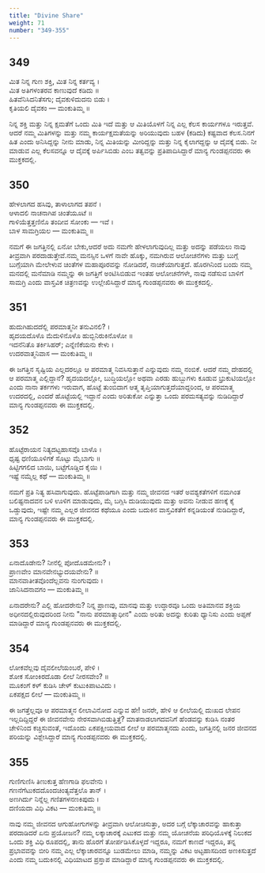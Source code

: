 ```yaml
---
title: "Divine Share"
weight: 71
number: "349-355"
---
```


## 349

ಮಿತ ನಿನ್ನ ಗುಣ ಶಕ್ತಿ, ಮಿತ ನಿನ್ನ ಕರ್ತವ್ಯ ।  
ಮಿತ ಅತಿಗಳಂತರವ ಕಾಣುವುದೆ ಕಡಿದು ॥  
ಹಿತವೆನಿಸಿದನಿತೆಸಗು; ದೈವಕುಳಿದುದನು ಬಿಡು ।  
ಕೃತಿಯಲಿ ದೈವಕಂ — ಮಂಕುತಿಮ್ಮ ॥

ನಿನ್ನ ಶಕ್ತಿ ಮತ್ತು ನಿನ್ನ ಕ್ಷಮತೆಗೆ ಒಂದು ಮಿತಿ ಇದೆ ಮತ್ತು ಆ ಮಿತಿಯೊಳಗೆ ನಿನ್ನ ಎಲ್ಲ ಕೆಲಸ ಕಾರ್ಯಗಳೂ ಇರುತ್ತವೆ. ಆದರೆ ನಮ್ಮ ಮಿತಿಗಳನ್ನು ಮತ್ತು ನಮ್ಮ ಕಾರ್ಯಕ್ಷಮತೆಯನ್ನು ಅರಿಯುವುದು ಬಹಳ (ಕಡಿದು) ಕಷ್ಟವಾದ ಕೆಲಸ.ನಿನಗೆ ಹಿತ ಎಂದು ಅನಿಸಿದ್ದನ್ನು ನೀನು ಮಾಡು, ನಿನ್ನ ಮಿತಿಯನ್ನು ಮೀರಿದ್ದನ್ನು ಮತ್ತು ನಿನ್ನ ಕೈಲಾಗದ್ದನ್ನು ಆ ದೈವಕ್ಕೆ ಬಿಡು. ನೀ ಮಾಡುವ ಎಲ್ಲ ಕೆಲಸವನ್ನೂ ಆ ದೈವಕ್ಕೆ ಅರ್ಪಿಸಿಬಿಡು ಎಂಬ ತತ್ವವನ್ನು ಪ್ರತಿಪಾದಿಸಿದ್ದಾರೆ ಮಾನ್ಯ ಗುಂಡಪ್ಪನವರು ಈ ಮುಕ್ತಕದಲ್ಲಿ.

## 350

ಹೇಳಲಾಗದ ಹಸಿವು, ತಾಳಾಲಾಗದ ತಪನೆ ।  
ಆಳಾದಲಿ ನಾಚನಾಗಿಪ ಚಿಂತೆಯೂಟೆ ॥  
ಗಾಳಿಯೆತ್ತತ್ತಣಿನೊ ತಂದೀವ ಸೋಂಕು — ಇವೆ ।  
ಬಾಳ ಸಾಮಗ್ರಿಯಲ — ಮಂಕುತಿಮ್ಮ ॥

ನಮಗೆ ಈ ಜಗತ್ತಿನಲ್ಲಿ ಏನೋ ಬೇಕು,ಆದರೆ ಅದು ನಮಗೇ ಹೇಳಲಾಗುವುದಿಲ್ಲ ಮತ್ತು ಅದನ್ನು ಪಡೆಯಲು ನಾವು ತೀವ್ರವಾಗಿ ಪರದಾಡುತ್ತೇವೆ.ನಮ್ಮ ಮನಸ್ಸಿನ ಒಳಗೆ ನಾವೇ ಹೊಕ್ಕು, ನಮಗಿರುವ ಆಲೋಚನೆಗಳು ಮತ್ತು ಬುಗ್ಗೆ ಬುಗ್ಗೆಯಾಗಿ ಮೇಲೇಳುವ ಚಿಂತೆಗಳ ಮಹಾಪೂರವನ್ನು ನೋಡಿದರೆ, ನಾಚಿಕೆಯಾಗುತ್ತದೆ. ಹೊರಗಿನಿಂದ ಬಂದು ನಮ್ಮ ಮನದಲ್ಲಿ ಮನೆಮಾಡಿ ನಮ್ಮನ್ನು ಈ ಜಗತ್ತಿಗೆ ಅಂಟಿಸಿಬಿಡುವ ಇಂತಹ ಆಲೋಚನೆಗಳೇ, ನಾವು ನಡೆಸುವ ಬಾಳಿಗೆ ಸಾಮಗ್ರಿ ಎಂದು ವಾಸ್ತವಿಕ ಚಿತ್ರಣವನ್ನು ಉಲ್ಲೇಖಿಸಿದ್ದಾರೆ ಮಾನ್ಯ ಗುಂಡಪ್ಪನವರು ಈ ಮುಕ್ತಕದಲ್ಲಿ.

## 351

ಹುದುಗಿಹುದದೆಲ್ಲಿ ಪರಮಾತ್ಮನೀ ತನುವಿನಲಿ? ।  
ಹೃದಯದೊಳೊ ಮೆದುಳಿನೊಳೊ ಹುಬ್ಬಿನಿರುಕಿನೊಳೋ ॥  
ಇದನೆನಿತೊ ತರ್ಕಿಸಿಹರ್; ಎನ್ನೆಣಿಕೆಯನು ಕೇಳು ।  
ಉದರವಾತ್ಮನಿವಾಸ — ಮಂಕುತಿಮ್ಮ ॥

ಈ ಜಗತ್ತಿನ ಸೃಷ್ಟಿಯ ಎಲ್ಲದರಲ್ಲೂ ಆ ಪರಮಾತ್ಮ ನಿವಸಿಸುತ್ತಾನೆ ಎನ್ನುವುದು ನಮ್ಮ ನಂಬಿಕೆ. ಆದರೆ ನಮ್ಮ ದೇಹದಲ್ಲಿ ಆ ಪರಮಾತ್ಮ ಎಲ್ಲಿದ್ದಾನೆ? ಹೃದಯದಲ್ಲೋ, ಬುದ್ಧಿಯಲ್ಲೋ ಅಥವಾ ಎರಡು ಹುಬ್ಬುಗಳು ಕೂಡುವ ಭ್ರುಕುಟಿಯಲ್ಲೋ ಎಂದು ನಾನಾ ತರ್ಕಗಳು ಇರುವಾಗ, ಹೊಟ್ಟೆ ತುಂಬಿದಾಗ ಆತ್ಮ ತೃಪ್ತಿಯಾಗುತ್ತದೆಯಾದ್ದರಿಂದ, ಆ ಪರಮಾತ್ಮ ಉದರದಲ್ಲಿ, ಎಂದರೆ ಹೊಟ್ಟೆಯಲ್ಲಿ ಇದ್ದಾನೆ ಎಂದು ಅರಿತುಕೋ ಎನ್ನುತ್ತಾ ಒಂದು ಪರಮಸತ್ಯವನ್ನು ನುಡಿದಿದ್ದಾರೆ ಮಾನ್ಯ ಗುಂಡಪ್ಪನವರು ಈ ಮುಕ್ತಕದಲ್ಲಿ.

## 352

ಹೊಟ್ಟೆರಾಯನ ನಿತ್ಯದಟ್ಟಹಾಸವೊ ಬಾಳೊ ।  
ಧೃಷ್ಟ ಧಣಿಯೂಳಿಗಕೆ ಸೊಟ್ಟು ಮೈಬಾಗು ॥  
ಹಿಟ್ಟಿಗಗಲಿದ ಬಾಯಿ, ಬಟ್ಟೆಗೊಡ್ಡಿದ ಕೈಯಿ ।  
ಇಷ್ಟೆ ನಮ್ಮೆಲ್ಲ ಕಥೆ — ಮಂಕುತಿಮ್ಮ ॥

ನಮಗೆ ಪ್ರತಿ ನಿತ್ಯ ಹಸಿವಾಗುವುದು. ಹೊಟ್ಟೆಪಾಡಿಗಾಗಿ ಮತ್ತು ನಮ್ಮ ಜೀವನದ ಇತರೆ ಅವಶ್ಯಕತೆಗಳಿಗೆ ನಮಗಿಂತ ಬಲಿಷ್ಟನಾದವನ ಬಳಿ ಊಳಿಗ ಮಾಡುವುದು, ಮೈ ಬಗ್ಗಿಸಿ ದುಡಿಯುವುದು ಮತ್ತು ಅವನು ನೀಡುವ ಹಣಕ್ಕೆ ಕೈ ಒಡ್ಡುವುದು, ಇಷ್ಟೇ ನಮ್ಮ ಎಲ್ಲರ ಜೀವನದ ಕಥೆಯೂ ಎಂದು ಬದುಕಿನ ವಾಸ್ತವಿಕತೆಗೆ ಕನ್ನಡಿಯಂತೆ ನುಡಿದಿದ್ದಾರೆ, ಮಾನ್ಯ ಗುಂಡಪ್ಪನವರು ಈ ಮುಕ್ತಕದಲ್ಲಿ.

## 353

ಏನಾದೊಡೇನು? ನೀನೆಲ್ಲಿ ಪೋದೊಡಮೇನು? ।  
ಪ್ರಾಣವೇಂ ಮಾನವೇನಭ್ಯುದಯವೇನು? ॥  
ಮಾನವಾತೀತವೊಂದೆಲ್ಲವನು ನುಂಗುವುದು ।  
ಜಾನಿಸಿದನಾವಗಂ — ಮಂಕುತಿಮ್ಮ ॥

ಏನಾದರೇನು? ಎಲ್ಲಿ ಹೋದರೇನು? ನಿನ್ನ ಪ್ರಾಣವು, ಮಾನವು ಮತ್ತು ಉದ್ಧಾರವೂ ಒಂದು ಅತಿಮಾನವ ಶಕ್ತಿಯ ಅಧೀನದಲ್ಲಿರುವುದರಿಂದ ನೀನು \"ನಾನು ಪರಮಾತ್ಮಾಧೀನ\" ಎಂದು ಅರಿತು ಅದನ್ನು ಕುರಿತು ಧ್ಯಾನಿಸು ಎಂದು ಅಪ್ಪಣೆ ಮಾಡಿದ್ದಾರೆ ಮಾನ್ಯ ಗುಂಡಪ್ಪನವರು ಈ ಮುಕ್ತಕದಲ್ಲಿ.

## 354

ಲೋಕವೆಲ್ಲವು ದೈವಲೀಲೆಯಂಬರೆ, ಪೇಳಿ ।  
ಶೋಕ ಸೋಂಕಿರದೊಡಾ ಲೀಲೆ ನೀರಸವೇಂ? ॥  
ಮೂಕಂಗೆ ಕಳ್ ಕುಡಿಸಿ ಚೇಳ್ ಕುಟುಕಿಪಾಟವಿದು ।  
ಏಕಪಕ್ಷದ ಲೀಲೆ — ಮಂಕುತಿಮ್ಮ ॥

ಈ ಜಗತ್ತೆಲ್ಲವೂ ಆ ಪರಮಾತ್ಮನ ಲೀಲಾವಿನೋದ ಎನ್ನುವ ಹೇ! ಜನರೇ, ಹೇಳಿ ಆ ಲೀಲೆಯಲ್ಲಿ ದುಃಖದ ಲೇಪನ ಇಲ್ಲದಿದ್ದಿದ್ದರೆ ಈ ಜೀವನವೇನು ನೇರಸವಾಗಿಬಿಡುತ್ತಿತ್ತೆ? ಮಾತನಾಡಲಾಗದವನಿಗೆ ಹೆಂಡವನ್ನು ಕುಡಿಸಿ ನಂತರ ಚೇಳಿನಿಂದ ಕಚ್ಚಿಸುವಂತೆ, ಇದೊಂದು ಏಕಪಕ್ಷೀಯವಾದ ಲೀಲೆ ಆ ಪರಮಾತ್ಮನದು ಎಂದು, ಜಗತ್ತಿನಲ್ಲಿ ಜನರ ಜೀವನದ ಪರಿಯನ್ನು ವಿಶ್ಲೇಸಿದ್ದಾರೆ ಮಾನ್ಯ ಗುಂಡಪ್ಪನವರು ಈ ಮುಕ್ತಕದಲ್ಲಿ.

## 355

ಗುಣಿಗುಣಿಸಿ ತಿಣುಕುತ್ತ ಹೆಣಗಾಡಿ ಫಲವೇನು ।  
ಗಣನೆಗೆಟುಕದದೊಂದಚಿಂತ್ಯವೆತ್ತಲೊ ತಾನ್ ।  
ಅಣಗಿರ್ದು ನಿನ್ನೆಲ್ಲ ಗಣಿತಗಳನಣಕಿಪುದು ।  
ದಣಿಯದಾ ವಿಧಿ ವಿಕಟ — ಮಂಕುತಿಮ್ಮ ॥

ನಾವು ನಮ್ಮ ಜೀವನದ ಆಗುಹೋಗುಗಳನ್ನು ತೀವ್ರವಾಗಿ ಆಲೋಚಿಸುತ್ತಾ, ಅದರ ಬಗ್ಗೆ ಲೆಕ್ಕಾಚಾರವನ್ನು ಹಾಕುತ್ತಾ ಪರದಾಡಿದರೆ ಏನು ಪ್ರಯೋಜನ? ನಮ್ಮ ಲಕ್ಕಾಚಾರಕ್ಕೆ ಎಟುಕದ ಮತ್ತು ನಮ್ಮ ಯೋಚನೆಯ ಪರಿಧಿಯೊಳಕ್ಕೆ ನಿಲುಕದ ಒಂದು ಶಕ್ತಿ ವಿಧಿ ರೂಪದಲ್ಲಿ, ತಾನು ಹೊರಗೆ ತೋರ್ಪಡಿಸಿಕೊಳ್ಳದೆ ಇದ್ದರೂ, ನಮಗೆ ಕಾಣದೆ ಇದ್ದರೂ, ತನ್ನ ಪ್ರಭಾವವನ್ನು ಬೀರಿ ನಮ್ಮ ಎಲ್ಲ ಲೆಕ್ಕಾಚಾರವನ್ನೂ ಬುಡಮೇಲು ಮಾಡಿ, ನಮ್ಮನ್ನು ವಿಕಟ ಅಟ್ಟಹಾಸದಿಂದ ಅಣಕಿಸುತ್ತದೆ ಎಂದು ನಮ್ಮ ಬದುಕಿನಲ್ಲಿ ವಿಧಿಯಾಟದ ಪ್ರಸ್ತಾಪ ಮಾಡಿದ್ದಾರೆ ಮಾನ್ಯ ಗುಂಡಪ್ಪನವರು ಈ ಮುಕ್ತಕದಲ್ಲಿ.
